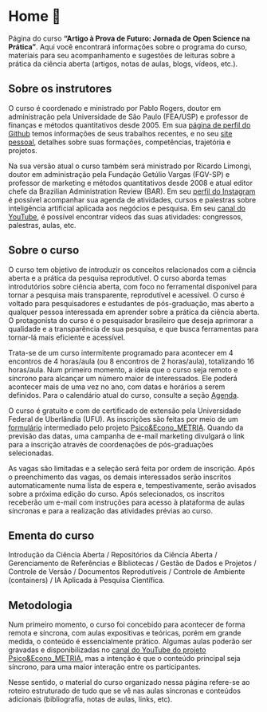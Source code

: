 # Home 🏢 {#sec-home .unnumbered .unlisted}

Página do curso **"Artigo à Prova de Futuro: Jornada de Open Science na Prática"**. Aqui você encontrará informações sobre o programa do curso, materiais para seu acompanhamento e sugestões de leituras sobre a prática da ciência aberta (artigos, notas de aulas, blogs, vídeos, etc.).

## Sobre os instrutores {#sec-instrutor .unnumbered .unlisted}

O curso é coordenado e ministrado por Pablo Rogers, doutor em administração pela Universidade de São Paulo (FEA/USP) e professor de finanças e métodos quantitativos desde 2005. Em sua [página de perfil do Github](https://github.com/phdpablo) temos informações de seus trabalhos recentes, e no seu [site pessoal](https://phdpablo.com/), detalhes sobre suas formações, competências, trajetória e projetos.

Na sua versão atual o curso também será ministrado por Ricardo Limongi, doutor em administração pela Fundação Getúlio Vargas (FGV-SP) e professor de marketing e métodos quantitativos desde 2008 e atual editor chefe da Brazilian Administration Review (BAR). Em seu [perfil do Instagram](https://www.instagram.com/limongi/) é possível acompanhar sua agenda de atividades, cursos e palestras sobre inteligência artificial aplicada aos negócios e pesquisa. Em seu [canal do YouTube](https://www.youtube.com/@ricardolimongi_ia), é possível encontrar vídeos das suas atividades: congressos, palestras, aulas, etc.

## Sobre o curso {#sec-about .unnumbered .unlisted}

O curso tem objetivo de introduzir os conceitos relacionados com a ciência aberta e a prática da pesquisa reprodutível. O curso aborda temas introdutórios sobre ciência aberta, com foco no ferramental disponível para tornar a pesquisa mais transparente, reprodutível e acessível. O curso é voltado para pesquisadores e estudantes de pós-graduação, mas aberto a qualquer pessoa interessada em aprender sobre a prática da ciência aberta. O protagonista do curso é o pesquisador brasileiro que deseja aprimorar a qualidade e a transparência de sua pesquisa, e que busca ferramentas para tornar-lá mais eficiente e acessível.

Trata-se de um curso intermitente programado para acontecer em 4 encontros de 4 horas/aula (ou 8 encontros de 2 horas/aula), totalizando 16 horas/aula. Num primeiro momento, a ideia que o curso seja remoto e síncrono para alcançar um número maior de interessados. Ele poderá acontecer mais de uma vez no ano, com datas e horários a serem definidos. Para o calendário atual do curso, consulte a seção [Agenda](https://phdpablo.github.io/curso-open-science/00-schedule.html).

O curso é gratuito e com de certificado de extensão pela Universidade Federal de Uberlândia (UFU). As inscrições são feitas por meio de um [formulário](https://forms.gle/wRNWAU9Ffyp7o4Vq9) intermediado pelo projeto [Psico&Econo_METRIA](https://www.youtube.com/c/PsicoEconoMETRIA). Quando da previsão das datas, uma campanha de e-mail marketing divulgará o link para a inscrição através de coordenações de pós-graduações selecionadas.

As vagas são limitadas e a seleção será feita por ordem de inscrição. Após o preenchimento das vagas, os demais interessados serão inscritos automaticamente numa lista de espera e, tempestivamente, serão avisados sobre a próxima edição do curso. Após selecionados, os inscritos receberão um e-mail com instruções para acesso à plataforma de aulas síncronas e para a realização das atividades prévias ao curso.

## Ementa do curso {#sec-ementa .unnumbered .unlisted}

Introdução da Ciência Aberta / Repositórios da Ciência Aberta / Gerenciamento de Referências e Bibliotecas / Gestão de Dados e Projetos / Controle de Versão / Documentos Reprodutíveis / Controle de Ambiente (containers) / IA Aplicada à Pesquisa Científica.

## Metodologia {#sec-method .unnumbered .unlisted}

Num primeiro momento, o curso foi concebido para acontecer de forma remota e síncrona, com aulas expositivas e teóricas, porém em grande medida, o conteúdo é essencialmente prático. Algumas aulas poderão ser gravadas e disponibilizadas no [canal do YouTube do projeto Psico&Econo_METRIA](https://www.youtube.com/c/PsicoEconoMETRIA), mas a intenção é que o conteúdo principal seja síncrono, para uma maior interação entre os participantes.

Nesse sentido, o material do curso organizado nessa página refere-se ao roteiro estruturado de tudo que se vê nas aulas síncronas e conteúdos adicionais (bibliografia, notas de aulas, links, etc).
